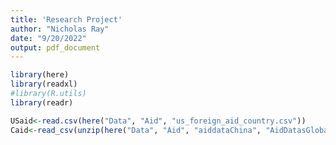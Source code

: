 ```yaml
---
title: 'Research Project'
author: "Nicholas Ray"
date: "9/20/2022"
output: pdf_document
---
```

```r
library(here)
library(readxl)
#library(R.utils)
library(readr)
```
```r
USaid<-read.csv(here("Data", "Aid", "us_foreign_aid_country.csv"))
Caid<-read_csv(unzip(here("Data", "Aid", "aiddataChina", "AidDatasGlobalChineseDevelopmentFinanceDataset_v2.0.zip", "AidDatasGlobalChineseDevelopmentFinanceDataset_v2.0.xlxs")))
```